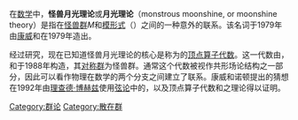 {{multiple issues|
{{expand|time=2016-12-04T01:33:34+00:00}}
{{refimprove|time=2016-12-04T01:33:34+00:00}}
{{unreferenced|time=2016-12-04T01:33:34+00:00}}
}}
在[[数学|数学]]中，'''怪兽月光理论'''或<span><span>'''月光理论'''（monstrous moonshine, or moonshine theory）是指在</span></span>[[魔群|怪兽群]]''M''和[[模形式|模形式]]（{{le|j函数|j-invariant}}）之间的一种意外的联系。该名词于1979年由[[約翰·何頓·康威|康威]]和{{le|西蒙·诺顿|Simon P. Norton}}在1979年造出。

经过研究，现在已知道怪兽月光理论的核心是称为{{le|月光模|Monster vertex algebra}}的[[顶点算子代数|顶点算子代数]]。这一代数由{{le|伊戈尔·弗兰科尔|Igor Frenkel}}，{{le|詹姆斯·雷保斯基|James Lepowsky}}和{{le|阿尔内·缪尔曼|Arne Meurman}}于1988年构造，其[[對稱|对称群]]为怪兽群。通常这个代数被视作共形场论结构之一部分，因此可以看作物理在数学的两个分支之间建立了联系。康威和诺顿提出的猜想在1992年由[[理查德·博赫兹|理查德·博赫兹]]使用[[弦论|弦论]]中的{{le|no-ghost定理|Goddard–Thorn theorem}}，以及顶点算子代数和{{le|廣義泛卡茨-穆迪代數|Generalized Kac–Moody algebra}}之理论得以证明。

[[Category:群论|Category:群论]]
[[Category:散在群|Category:散在群]]
{{algebra-stub}}